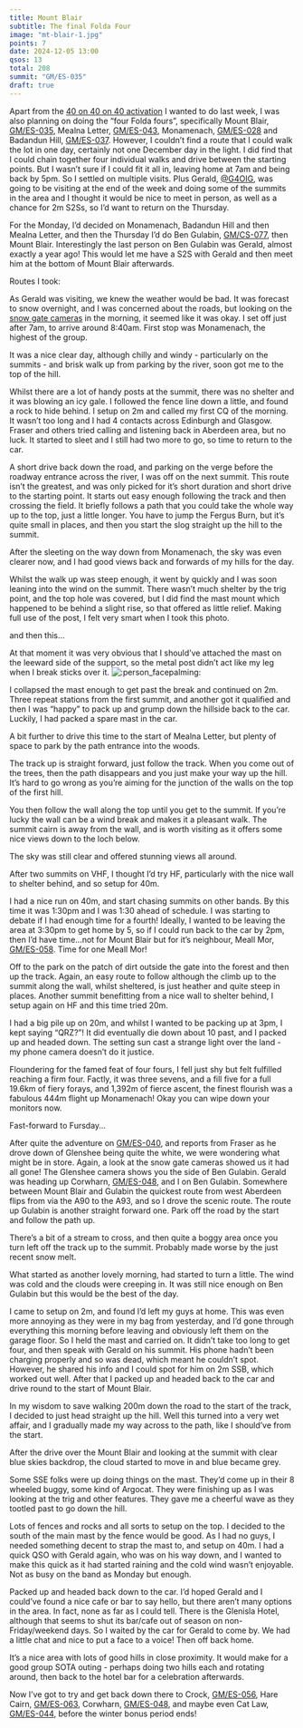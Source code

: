 ```yaml
---
title: Mount Blair
subtitle: The final Folda Four
image: "mt-blair-1.jpg"
points: 7
date: 2024-12-05 13:00
qsos: 13
total: 208
summit: "GM/ES-035"
draft: true
---
```


Apart from the [40 on 40 on 40 activation](https://reflector.sota.org.uk/t/40th-birthday-2m-gm-activity-this-wednesday/36887/45) I wanted to do last week, I was also planning on doing the “four Folda fours”, specifically Mount Blair, [GM/ES-035](https://summits.sota.org.uk/summit/GM/ES-035), Mealna Letter, [GM/ES-043](https://summits.sota.org.uk/summit/GM/ES-043), Monamenach, [GM/ES-028](https://summits.sota.org.uk/summit/GM/ES-028) and Badandun Hill, [GM/ES-037](https://summits.sota.org.uk/summit/GM/ES-037). However, I couldn’t find a route that I could walk the lot in one day, certainly not one December day in the light. I did find that I could chain together four individual walks and drive between the starting points. But I wasn’t sure if I could fit it all in, leaving home at 7am and being back by 5pm. So I settled on multiple visits. Plus Gerald, [@G4OIG](https://reflector.sota.org.uk/u/g4oig), was going to be visiting at the end of the week and doing some of the summits in the area and I thought it would be nice to meet in person, as well as a chance for 2m S2Ss, so I’d want to return on the Thursday.

For the Monday, I’d decided on Monamenach, Badandun Hill and then Mealna Letter, and then the Thursday I’d do Ben Gulabin, [GM/CS-077](https://summits.sota.org.uk/summit/GM/CS-077), then Mount Blair. Interestingly the last person on Ben Gulabin was Gerald, almost exactly a year ago! This would let me have a S2S with Gerald and then meet him at the bottom of Mount Blair afterwards.

Routes I took:

As Gerald was visiting, we knew the weather would be bad. It was forecast to snow overnight, and I was concerned about the roads, but looking on the [snow gate cameras](https://www.snowgatecameras.co.uk/) in the morning, it seemed like it was okay. I set off just after 7am, to arrive around 8:40am. First stop was Monamenach, the highest of the group.

It was a nice clear day, although chilly and windy - particularly on the summits - and brisk walk up from parking by the river, soon got me to the top of the hill.

Whilst there are a lot of handy posts at the summit, there was no shelter and it was blowing an icy gale. I followed the fence line down a little, and found a rock to hide behind. I setup on 2m and called my first CQ of the morning. It wasn’t too long and I had 4 contacts across Edinburgh and Glasgow. Fraser and others tried calling and listening back in Aberdeen area, but no luck. It started to sleet and I still had two more to go, so time to return to the car.

A short drive back down the road, and parking on the verge before the roadway entrance across the river, I was off on the next summit. This route isn’t the greatest, and was only picked for it’s short duration and short drive to the starting point. It starts out easy enough following the track and then crossing the field. It briefly follows a path that you could take the whole way up to the top, just a little longer. You have to jump the Fergus Burn, but it’s quite small in places, and then you start the slog straight up the hill to the summit.

After the sleeting on the way down from Monamenach, the sky was even clearer now, and I had good views back and forwards of my hills for the day.

Whilst the walk up was steep enough, it went by quickly and I was soon leaning into the wind on the summit. There wasn’t much shelter by the trig point, and the top hole was covered, but I did find the mast mount which happened to be behind a slight rise, so that offered as little relief. Making full use of the post, I felt very smart when I took this photo.

and then this…

At that moment it was very obvious that I should’ve attached the mast on the leeward side of the support, so the metal post didn’t act like my leg when I break sticks over it. ![:person_facepalming:](https://reflector.sota.org.uk/images/emoji/twitter/person_facepalming.png?v=12 ":person_facepalming:")

I collapsed the mast enough to get past the break and continued on 2m. Three repeat stations from the first summit, and another got it qualified and then I was “happy” to pack up and grump down the hillside back to the car. Luckily, I had packed a spare mast in the car.

A bit further to drive this time to the start of Mealna Letter, but plenty of space to park by the path entrance into the woods.

The track up is straight forward, just follow the track. When you come out of the trees, then the path disappears and you just make your way up the hill. It’s hard to go wrong as you’re aiming for the junction of the walls on the top of the first hill.

You then follow the wall along the top until you get to the summit. If you’re lucky the wall can be a wind break and makes it a pleasant walk. The summit cairn is away from the wall, and is worth visiting as it offers some nice views down to the loch below.

The sky was still clear and offered stunning views all around.

After two summits on VHF, I thought I’d try HF, particularly with the nice wall to shelter behind, and so setup for 40m.

I had a nice run on 40m, and start chasing summits on other bands. By this time it was 1:30pm and I was 1:30 ahead of schedule. I was starting to debate if I had enough time for a fourth! Ideally, I wanted to be leaving the area at 3:30pm to get home by 5, so if I could run back to the car by 2pm, then I’d have time…not for Mount Blair but for it’s neighbour, Meall Mor, [GM/ES-058](https://summits.sota.org.uk/summit/GM/ES-058). Time for one Meall Mor!

Off to the park on the patch of dirt outside the gate into the forest and then up the track. Again, an easy route to follow although the climb up to the summit along the wall, whilst sheltered, is just heather and quite steep in places. Another summit benefitting from a nice wall to shelter behind, I setup again on HF and this time tried 20m.

I had a big pile up on 20m, and whilst I wanted to be packing up at 3pm, I kept saying “QRZ?”! It did eventually die down about 10 past, and I packed up and headed down. The setting sun cast a strange light over the land - my phone camera doesn’t do it justice.

Floundering for the famed feat of four fours, I fell just shy but felt fulfilled reaching a firm four. Factly, it was three sevens, and a fill five for a full 19.6km of fiery forays, and 1,392m of fierce ascent, the finest flourish was a fabulous 444m flight up Monamenach! Okay you can wipe down your monitors now.

Fast-forward to Fursday…

After quite the adventure on [GM/ES-040](https://summits.sota.org.uk/summit/GM/ES-040), and reports from Fraser as he drove down of Glenshee being quite the white, we were wondering what might be in store. Again, a look at the snow gate cameras showed us it had all gone! The Glenshee camera shows you the side of Ben Gulabin. Gerald was heading up Corwharn, [GM/ES-048](https://summits.sota.org.uk/summit/GM/ES-048), and I on Ben Gulabin. Somewhere between Mount Blair and Gulabin the quickest route from west Aberdeen flips from via the A90 to the A93, and so I drove the scenic route. The route up Gulabin is another straight forward one. Park off the road by the start and follow the path up.

There’s a bit of a stream to cross, and then quite a boggy area once you turn left off the track up to the summit. Probably made worse by the just recent snow melt.

What started as another lovely morning, had started to turn a little. The wind was cold and the clouds were creeping in. It was still nice enough on Ben Gulabin but this would be the best of the day.

I came to setup on 2m, and found I’d left my guys at home. This was even more annoying as they were in my bag from yesterday, and I’d gone through everything this morning before leaving and obviously left them on the garage floor. So I held the mast and carried on. It didn’t take too long to get four, and then speak with Gerald on his summit. His phone hadn’t been charging properly and so was dead, which meant he couldn’t spot. However, he shared his info and I could spot for him on 2m SSB, which worked out well. After that I packed up and headed back to the car and drive round to the start of Mount Blair.

In my wisdom to save walking 200m down the road to the start of the track, I decided to just head straight up the hill. Well this turned into a very wet affair, and I gradually made my way across to the path, like I should’ve from the start.

After the drive over the Mount Blair and looking at the summit with clear blue skies backdrop, the cloud started to move in and blue became grey.

Some SSE folks were up doing things on the mast. They’d come up in their 8 wheeled buggy, some kind of Argocat. They were finishing up as I was looking at the trig and other features. They gave me a cheerful wave as they tootled past to go down the hill.

Lots of fences and rocks and all sorts to setup on the top. I decided to the south of the main mast by the fence would be good. As I had no guys, I needed something decent to strap the mast to, and setup on 40m. I had a quick QSO with Gerald again, who was on his way down, and I wanted to make this quick as it had started raining and the cold wind wasn’t enjoyable. Not as busy on the band as Monday but enough.

Packed up and headed back down to the car. I’d hoped Gerald and I could’ve found a nice cafe or bar to say hello, but there aren’t many options in the area. In fact, none as far as I could tell. There is the Glenisla Hotel, although that seems to shut its bar/cafe out of season on non-Friday/weekend days. So I waited by the car for Gerald to come by. We had a little chat and nice to put a face to a voice! Then off back home.

It’s a nice area with lots of good hills in close proximity. It would make for a good group SOTA outing - perhaps doing two hills each and rotating around, then back to the hotel bar for a celebration afterwards.

Now I’ve got to try and get back down there to Crock, [GM/ES-056](https://summits.sota.org.uk/summit/GM/ES-056), Hare Cairn, [GM/ES-063](https://summits.sota.org.uk/summit/GM/ES-063), Corwharn, [GM/ES-048](https://summits.sota.org.uk/summit/GM/ES-048), and maybe even Cat Law, [GM/ES-044](https://summits.sota.org.uk/summit/GM/ES-044), before the winter bonus period ends!
